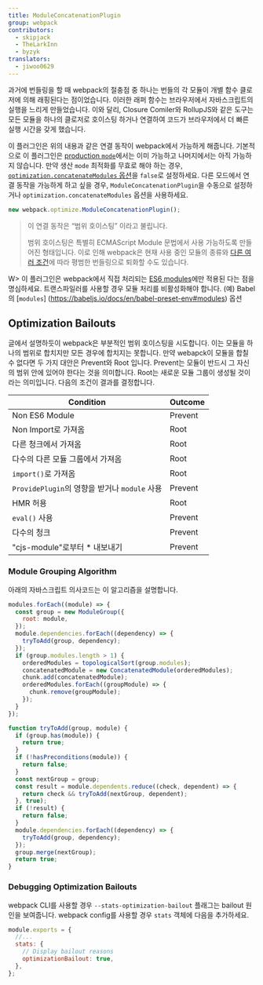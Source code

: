 ```yaml
---
title: ModuleConcatenationPlugin
group: webpack
contributors:
  - skipjack
  - TheLarkInn
  - byzyk
translators:
  - jiwoo0629
---
```


과거에 번들링을 할 때 webpack의 절충점 중 하나는 번들의 각 모듈이 개별 함수 클로저에 의해 래핑된다는 점이었습니다. 이러한 래퍼 함수는 브라우저에서 자바스크립트의 실행을 느리게 만들었습니다. 이와 달리, Closure Comiler와 RollupJS와 같은 도구는 모든 모듈을 하나의 클로저로 호이스팅 하거나 연결하여 코드가 브라우저에서 더 빠른 실행 시간을 갖게 했습니다.

이 플러그인은 위의 내용과 같은 연결 동작이 webpack에서 가능하게 해줍니다. 기본적으로 이 플러그인은 [production `mode`](/configuration/mode/#mode-production)에서는 이미 가능하고 나머지에서는 아직 가능하지 않습니다. 만약 생산 `mode` 최적화를 무효로 해야 하는 경우, [`optimization.concatenateModules` 옵션](/configuration/optimization/#optimizationconcatenatemodules)을 `false`로 설정하세요. 다른 모드에서 연결 동작을 가능하게 하고 싶을 경우, `ModuleConcatenationPlugin`을 수동으로 설정하거나 `optimization.concatenateModules` 옵션을 사용하세요.

```js
new webpack.optimize.ModuleConcatenationPlugin();
```

> 이 연결 동작은 “범위 호이스팅” 이라고 불립니다.
>
> 범위 호이스팅은 특별히 ECMAScript Module 문법에서 사용 가능하도록 만들어진 형태입니다. 이로 인해 webpack은 현재 사용 중인 모듈의 종류와 [다른 여러 조건](https://medium.com/webpack/webpack-freelancing-log-book-week-5-7-4764be3266f5)에 따라 평범한 번들링으로 퇴화할 수도 있습니다.

W> 이 플러그인은 webpack에서 직접 처리되는 [ES6 modules](/api/module-methods/#es6-recommended)에만 적용된 다는 점을 명심하세요. 트랜스파일러를 사용할 경우 모듈 처리를 비활성화해야 합니다. (예) Babel의 [`modules`] (https://babeljs.io/docs/en/babel-preset-env#modules) 옵션

## Optimization Bailouts

글에서 설명하듯이 webpack은 부분적인 범위 호이스팅을 시도합니다. 이는 모듈을 하나의 범위로 합치지만 모든 경우에 합치지는 못합니다. 만약 webapck이 모듈을 합칠 수 없다면 두 가지 대안은 Prevent와 Root 입니다. Prevent는 모듈이 반드시 그 자신의 범위 안에 있어야 한다는 것을 의미합니다. Root는 새로운 모듈 그룹이 생성될 것이라는 의미입니다. 다음의 조건이 결과를 결정합니다.

| Condition                                     | Outcome |
| --------------------------------------------- | ------- |
| Non ES6 Module                                | Prevent |
| Non Import로 가져옴                           | Root    |
| 다른 청크에서 가져옴                          | Root    |
| 다수의 다른 모듈 그룹에서 가져옴              | Root    |
| `import()`로 가져옴                           | Root    |
| `ProvidePlugin`의 영향을 받거나 `module` 사용 | Prevent |
| HMR 허용                                      | Root    |
| `eval()` 사용                                 | Prevent |
| 다수의 청크                                   | Prevent |
| "cjs-module"로부터 \* 내보내기                | Prevent |

### Module Grouping Algorithm

아래의 자바스크립트 의사코드는 이 알고리즘을 설명합니다.

```js
modules.forEach((module) => {
  const group = new ModuleGroup({
    root: module,
  });
  module.dependencies.forEach((dependency) => {
    tryToAdd(group, dependency);
  });
  if (group.modules.length > 1) {
    orderedModules = topologicalSort(group.modules);
    concatenatedModule = new ConcatenatedModule(orderedModules);
    chunk.add(concatenatedModule);
    orderedModules.forEach((groupModule) => {
      chunk.remove(groupModule);
    });
  }
});

function tryToAdd(group, module) {
  if (group.has(module)) {
    return true;
  }
  if (!hasPreconditions(module)) {
    return false;
  }
  const nextGroup = group;
  const result = module.dependents.reduce((check, dependent) => {
    return check && tryToAdd(nextGroup, dependent);
  }, true);
  if (!result) {
    return false;
  }
  module.dependencies.forEach((dependency) => {
    tryToAdd(group, dependency);
  });
  group.merge(nextGroup);
  return true;
}
```

### Debugging Optimization Bailouts

webpack CLI를 사용할 경우 `--stats-optimization-bailout` 플래그는 bailout 원인을 보여줍니다. webpack config를 사용할 경우 `stats` 객체에 다음을 추가하세요.

```js
module.exports = {
  //...
  stats: {
    // Display bailout reasons
    optimizationBailout: true,
  },
};
```
